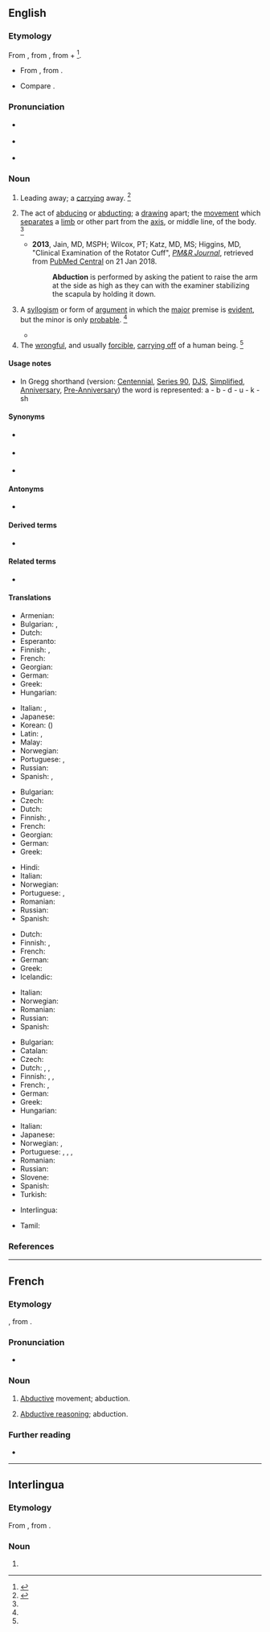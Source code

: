 ==English==
{{slim-wikipedia}}
{{wikisource1911Enc|Abduction|Abduction (law)}}

===Etymology===
{{PIE root|en|dewk}}
From {{der|en|la|abductiō|t=robbing; abduction}}, from {{m|la|abdūcō|t=take or lead away}}, from {{m|la|ab|t=away}} + {{m|la|dūcō|t=to lead}}<ref>{{R:CDOE|page=2}}</ref>.
* {{sense|physiology}} From {{bor|en|fr|-}}, from {{der|en|la|abductus}}.
* Compare {{cog|fr|abduction}}.

===Pronunciation===
* {{a|RP}} {{IPA|/əbˈdʌk.ʃn̩/|lang=en}}
* {{a|US}} {{IPA|/æbˈdʌk.ʃn̩/|/æbˈdək.ʃn̩/|/əbˈdək.ʃn̩/|lang=en}}
* {{sense|anatomy sense}} {{q|for emphasis and disambiguation from {{m|en|adduction}}}} {{IPA|/ˈeɪ.ˈbiː.dʌk.ʃn̩/|lang=en}}

===Noun===
{{en-noun|~}}

# Leading away; a [[carry]]ing away. {{defdate|Early 17<sup>th</sup> century.}}<ref name=SOED>{{R:SOED5|page=3}}</ref>
# {{lb|en|anatomy}} The act of [[abduce|abducing]] or [[abduct]]ing; a [[draw]]ing apart; the [[movement]] which [[separate]]s a [[limb]] or other part from the [[axis]], or middle line, of the body. {{defdate|Mid 17<sup>th</sup> century.}}<ref name=SOED/>
#* '''2013''', Jain, MD, MSPH; Wilcox, PT; Katz, MD, MS; Higgins, MD, "Clinical Examination of the Rotator Cuff", [[w:American_Academy_of_Physical_Medicine_and_Rehabilitation#Publications|''PM&R Journal'']], retrieved from  [https://www.ncbi.nlm.nih.gov/pmc/articles/PMC3826176 PubMed Central] on 21 Jan 2018.
#*: '''Abduction''' is performed by asking the patient to raise the arm at the side as high as they can with the examiner stabilizing the scapula by holding it down.
# {{lb|en|logic}} A [[syllogism]] or form of [[argument]] in which the [[major]] premise is [[evident]], but the minor is only [[probable]]. {{defdate|Late 17<sup>th</sup> century.}}<ref name=SOED/>
#* {{quote-book|year=2005|author=Ronnie Cann, Ruth Kempson, Lutz Marten|title=The Dynamics of Language, an Introduction|page=256|passage=The significance of such a step is that it is not morphologically triggered: it is a step of '''abduction''', and what is required here is a meta-level process of reasoning.}}
# The [[wrongful]], and usually [[forcible]], [[carry off|carrying off]] of a human being. {{defdate|Mid 18<sup>th</sup> century.}}<ref name=SOED/>
#: {{ux|en|the '''abduction''' of a child}}

====Usage notes====
* In Gregg shorthand (version: [[w:Gregg_Shorthand#Centennial_Gregg_Shorthand|Centennial]], [[w:Gregg_Shorthand#Series_90_Gregg_Shorthand|Series 90]], [[w:Gregg_Shorthand#Diamond_Jubilee_Gregg_Shorthand|DJS]], [[w:Gregg_Shorthand#Simplified_Gregg_Shorthand|Simplified]], [[w:Gregg_Shorthand#Anniversary_Gregg_Shorthand|Anniversary]], [[w:Gregg_Shorthand#Pre-Anniversary_Gregg_Shorthand|Pre-Anniversary]]) the word is represented: a - b - d - u - k - sh

====Synonyms====
* {{sense|legal|carrying off of human being}} {{l|en|kidnapping}}
* {{sense|logic}} {{l|en|retroduction}}
* {{sense|determining most plausible explanation}} {{l|en|retroduction}}

====Antonyms====
* {{sense|physiology}} {{l|en|adduction}}

====Derived terms====
* {{l|en|alien abduction}}

====Related terms====
* {{l|en|abduce}}

====Translations====
{{trans-top|leading away, carrying away}}
* Armenian: {{t+|hy|հափշտակում}}
* Bulgarian: {{t|bg|отвличане|n}}, {{t+|bg|похище́ние|n}}
* Dutch: {{t+|nl|afvoering|m}}
* Esperanto: {{t|eo|forrabo}}
* Finnish: {{t|fi|poisvienti}}, {{t+|fi|poistaminen}}
* French: {{t+|fr|enlèvement|m}}
* Georgian: {{t|ka|მოტაცება}}
* German: {{t+|de|Entführung|f}}
* Greek: {{t+|el|απαγωγή|f}}
* Hungarian: {{t+|hu|eltérítés}}
{{trans-mid}}
* Italian: {{t+|it|rapimento|m}}, {{t+|it|sequestro|m}}
* Japanese: {{t+|ja|誘拐|tr=ゆうかい, yūkai}}
* Korean: {{t+|ko|유괴}} ({{t+|ko|誘拐}})
* Latin: {{t|la|abductiō|f}}, {{t|la|raptiō|f}}
* Malay: {{t|ms|penculikan}}
* Norwegian: {{t|no|bortføring|c}}
* Portuguese: {{qualifier|Brazil}} {{t+|pt|abdução|m}}, {{qualifier|Portugal}} {{t|pt|abducção|m}}
* Russian: {{t+|ru|похище́ние|n}}
* Spanish: {{t+|es|rapto|m}}, {{t+|es|secuestro|m}}
{{trans-bottom}}

{{trans-top|physiology: movement separating limb from axis}}
* Bulgarian: {{t|bg|абду́кция|f}}
* Czech: {{t|cs|abdukce}}
* Dutch: {{t+|nl|abductie|f}}
* Finnish: {{t|fi|loitonnus}}, {{t+|fi|abduktio}}
* French: {{t+|fr|abduction|f}}
* Georgian: {{t+|ka|აბდუქცია}}
* German: {{t+|de|Abduktion|f}}
* Greek: {{t+|el|απαγωγή|f}}
{{trans-mid}}
* Hindi: {{t+|hi|अपवर्तन}}
* Italian: {{t+|it|abduzione|f}}
* Norwegian: {{t|no|abduksjon|m}}
* Portuguese: {{t+|pt|abdução|m}} {{qualifier|Brazil}}, {{t|pt|abducção|m}} {{qualifier|Portugal}}
* Romanian: {{t+|ro|abducție|f}}
* Russian: {{t+|ru|абду́кция|f}}
* Spanish: {{t+|es|abducción|f}}
{{trans-bottom}}

{{trans-top|logic: type of syllogism}}
* Dutch: {{t+|nl|abductie|f}}
* Finnish: {{t+|fi|abduktio}}, {{t|fi|[[abduktiivinen]] [[päättely]]}}
* French: {{t+|fr|abduction|f}}
* German: {{t+|de|Abduktion|f}}
* Greek: {{t+|el|απαγωγή|f}}
* Icelandic: {{t|is|fráleiðsla|f}}
{{trans-mid}}
* Italian: {{t+|it|abduzione|f}}
* Norwegian: {{t|no|abduksjon|m}}
* Romanian: {{t+|ro|abducție|f}}
* Russian: {{t+|ru|абду́кция|f}}
* Spanish: {{t+|es|abducción|f}}
{{trans-bottom}}

{{trans-top|law: wrongful carrying off of a human being}}
* Bulgarian: {{t|bg|отвличане|n}}
* Catalan: {{t|ca|segrest|m}}
* Czech: {{t+|cs|únos|m}}
* Dutch: {{t+|nl|ontvoering|f}}, {{t+|nl|kidnapping|f}}, {{t|nl|schaking|f}}
* Finnish: {{t+|fi|sieppaus}}, {{t+|fi|ihmisryöstö}}, {{t+|fi|kidnappaus}}
* French: {{t+|fr|rapt|m}}, {{t+|fr|enlèvement|m}}
* German: {{t+|de|Entführung|f}}
* Greek: {{t+|el|απαγωγή|f}}
* Hungarian: {{t+|hu|emberrablás}}
{{trans-mid}}
* Italian: {{t+|it|rapimento|m}}
* Japanese: {{t+|ja|誘拐|tr=ゆうかい, yūkai}}
* Norwegian: {{t|no|bortføring|c}}, {{t|no|kidnapping|c}}
* Portuguese: {{t+|pt|rapto}}, {{t+|pt|abdução|f}}, {{t+|pt|seqüestro|m}} {{qualifier|Brazil}}, {{t|pt|abducção|m}} {{qualifier|Portugal}}
* Romanian: {{t+|ro|răpire|f}}
* Russian: {{t+|ru|похище́ние|n}}
* Slovene: {{t+|sl|ugrabitev|f}}
* Spanish: {{t+|es|rapto|m}}
* Turkish: {{t|tr|adam kaçırma}}
{{trans-bottom}}

{{checktrans-top}}
* Interlingua: {{t-check|ia|abduction}}
{{trans-mid}}
* Tamil: {{t+check|ta|கடத்தல்}}
{{trans-bottom}}

===References===
<references/>

----

==French==

===Etymology===
{{lbor|fr|la|abductiō|t=robbing; abduction}}, from {{m|la|abdūcō|t=take or lead away}}.

===Pronunciation===
* {{fr-IPA}}

===Noun===
{{fr-noun|f}}

# {{lb|fr|physiology}} [[abductive|Abductive]] movement; abduction.
# {{lb|fr|logic|computing}} [[abductive reasoning|Abductive reasoning]]; abduction.

===Further reading===
* {{R:TLFi}}

----

==Interlingua==

===Etymology===
From {{der|ia|la|abductiō|t=robbing; abduction}}, from {{m|la|abdūcō|t=take or lead away}}.

===Noun===
{{ia-noun|es}}

# {{l|en|abduction}}